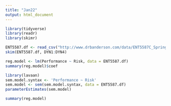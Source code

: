 ```yaml
---
title: "Jan22"
output: html_document
---
```

```r
library(tidyverse)
library(readr)
library(skimr)

ENT5587.df <- read_csv("http://www.drbanderson.com/data/ENT5587C_Spring2018.csv")
skim(ENT5587.df, DYN1:DYN4)
```

```r
reg.model <- lm(Performance ~ Risk, data = ENT5587.df)
summary(reg.model)$coef
```

```r
library(lavaan)
sem.model.syntax <- 'Performance ~ Risk'
sem.model <- sem(sem.model.syntax, data = ENT5587.df)
parameterEstimates(sem.model)
```
```r
summary(reg.model)
```

